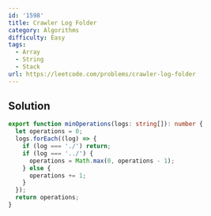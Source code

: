 ```yaml
---
id: '1598'
title: Crawler Log Folder
category: Algorithms
difficulty: Easy
tags:
  - Array
  - String
  - Stack
url: https://leetcode.com/problems/crawler-log-folder
---
```


## Solution

```typescript showLineNumbers
export function minOperations(logs: string[]): number {
  let operations = 0;
  logs.forEach((log) => {
    if (log === './') return;
    if (log === '../') {
      operations = Math.max(0, operations - 1);
    } else {
      operations += 1;
    }
  });
  return operations;
}
```
